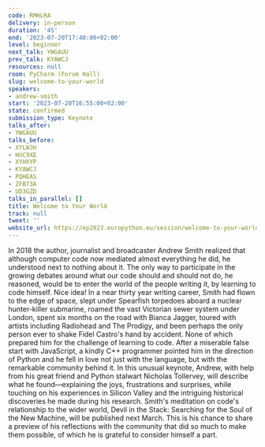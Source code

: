 ```yaml
---
code: RMHLRA
delivery: in-person
duration: '45'
end: '2023-07-20T17:40:00+02:00'
level: beginner
next_talk: YWGAUU
prev_talk: KYAWCJ
resources: null
room: PyCharm (Forum Hall)
slug: welcome-to-your-world
speakers:
- andrew-smith
start: '2023-07-20T16:55:00+02:00'
state: confirmed
submission_type: Keynote
talks_after:
- YWGAUU
talks_before:
- XYLWJH
- HUC9XE
- XYHXYP
- KYAWCJ
- PQHEAS
- ZFB73A
- UD3GZD
talks_in_parallel: []
title: Welcome to Your World
track: null
tweet: ''
website_url: https://ep2023.europython.eu/session/welcome-to-your-world
---
```


In 2018 the author, journalist and broadcaster Andrew Smith realized that although computer code now mediated almost everything he did, he understood next to nothing about it. The only way to participate in the growing debates around what our code should and should not do, he reasoned, would be to enter the world of the people writing it, by learning to code himself. Nice idea! In a near thirty year writing career, Smith had flown to the edge of space, slept under Spearfish torpedoes aboard a nuclear hunter-killer submarine, roamed the vast Victorian sewer system under London, spent six months on the road with Bianca Jagger, toured with artists including Radiohead and The Prodigy, and been perhaps the only person ever to shake Fidel Castro's hand by accident. None of which prepared him for the challenge of learning to code. After a miserable false start with JavaScript, a kindly C++ programmer pointed him in the direction of Python and he fell in love not just with the language, but with the remarkable community behind it. In this unusual keynote, Andrew, with help from his great friend and Python stalwart Nicholas Tollervey, will describe what he found—explaining the joys, frustrations and surprises, while touching on his experiences in Silicon Valley and the intriguing historical discoveries he made during his research. Smith's meditation on code's relationship to the wider world, Devil in the Stack: Searching for the Soul of the New Machine, will be published next March. This is his chance to share a preview of his reflections with the community that did so much to make them possible, of which he is grateful to consider himself a part.